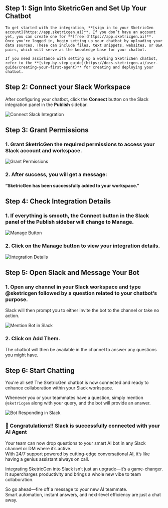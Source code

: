 ## **Step 1: Sign Into SketricGen and Set Up Your Chatbot**

    To get started with the integration, **[sign in to your SketricGen account](https://app.sketricgen.ai)**. If you don’t have an account yet, you can create one for **[free](https://app.sketricgen.ai)**. Once you're logged in, begin setting up your chatbot by uploading your data sources. These can include files, text snippets, websites, or Q&A pairs, which will serve as the knowledge base for your chatbot.

    If you need assistance with setting up a working SketricGen chatbot, refer to the **[step-by-step guide](https://docs.sketricgen.ai/user-guide/creating-your-first-agent)** for creating and deploying your chatbot.

## **Step 2: Connect your Slack Workspace**

After configuring your chatbot, click the **Connect** button on the Slack integration panel in the **Publish** sidebar.

![Connect Slack Integration](/images/slack/screenshot1.png)

## **Step 3: Grant Permissions**

### 1. Grant SketricGen the required permissions to access your Slack account and workspace.

   ![Grant Permissions](/images/slack/screenshot2.png)

### 2. After success, you will get a message:  
   **“SketricGen has been successfully added to your workspace.”**

## **Step 4: Check Integration Details**

### 1. If everything is smooth, the **Connect** button in the Slack panel of the Publish sidebar will change to **Manage**.

   ![Manage Button](/images/slack/screenshot3.png)

### 2. Click on the **Manage** button to view your integration details.

   ![Integration Details](/images/slack/screenshot4.png)

## Step 5: Open Slack and Message Your Bot

### 1. Open any channel in your Slack workspace and type **@sketricgen** followed by a question related to your chatbot’s purpose.  
   Slack will then prompt you to either invite the bot to the channel or take no action.

   ![Mention Bot in Slack](/images/slack/screenshot5.png)

### 2. Click on **Add Them**.  
   The chatbot will then be available in the channel to answer any questions you might have.

## Step 6: Start Chatting

You're all set! The SketricGen chatbot is now connected and ready to enhance collaboration within your Slack workspace.

Whenever you or your teammates have a question, simply mention `@sketricgen` along with your query, and the bot will provide an answer.

![Bot Responding in Slack](/images/slack/screenshot6.png)

### 🎉 Congratulations!! Slack is successfully connected with your AI Agent

Your team can now drop questions to your smart AI bot in any Slack channel or DM where it’s active.  
With 24/7 support powered by cutting-edge conversational AI, it’s like having a genius assistant always on call.

Integrating SketricGen into Slack isn’t just an upgrade—it’s a game-changer.  
It supercharges productivity and brings a whole new vibe to team collaboration.

So go ahead—fire off a message to your new AI teammate.  
Smart automation, instant answers, and next-level efficiency are just a chat away.
